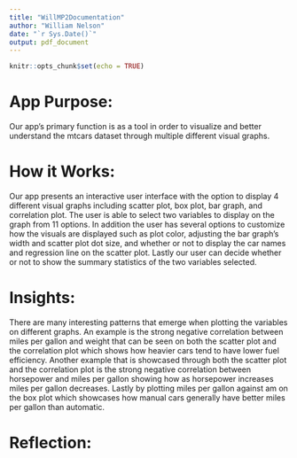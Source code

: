 ```yaml
---
title: "WillMP2Documentation"
author: "William Nelson"
date: "`r Sys.Date()`"
output: pdf_document
---
```


```r
knitr::opts_chunk$set(echo = TRUE)
```
# App Purpose:

Our app's primary function is as a tool in order to visualize and better understand the mtcars dataset through multiple different visual graphs.

# How it Works:

Our app presents an interactive user interface with the option to display 4 different visual graphs including scatter plot, box plot, bar graph, and correlation plot. The user is able to select two variables to display on the graph from 11 options. In addition the user has several options to customize how the visuals are displayed such as plot color, adjusting the bar graph's width and scatter plot dot size, and whether or not to display the car names and regression line on the scatter plot. Lastly our user can decide whether or not to show  the summary statistics of the two variables selected.

# Insights:

There are many interesting patterns that emerge when plotting the variables on different graphs. An example is the strong negative correlation between miles per gallon and weight that can be seen on both the scatter plot and the correlation plot which shows how heavier cars tend to have lower fuel efficiency. Another example that is showcased through both the scatter plot and the correlation plot is the strong negative correlation between horsepower and miles per gallon showing how as horsepower increases miles per gallon decreases. Lastly by plotting miles per gallon against am on the box plot which showcases how manual cars generally have better miles per gallon than automatic.

# Reflection:
